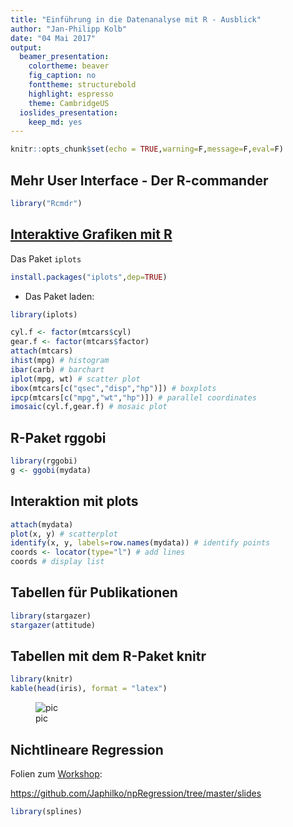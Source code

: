 ```yaml
---
title: "Einführung in die Datenanalyse mit R - Ausblick"
author: "Jan-Philipp Kolb"
date: "04 Mai 2017"
output: 
  beamer_presentation:
    colortheme: beaver
    fig_caption: no
    fonttheme: structurebold
    highlight: espresso
    theme: CambridgeUS
  ioslides_presentation: 
    keep_md: yes
---
```



```r
knitr::opts_chunk$set(echo = TRUE,warning=F,message=F,eval=F)
```

## Mehr User Interface - Der R-commander

```r
library("Rcmdr")
```

<!--
![pic](http://1.f.ix.de/imagine/swvz-programme/EDRGMX5wp6SR4pvMwUnHittNACM/content/R-Commander.jpg)
-->


## [Interaktive Grafiken mit R](http://www.statmethods.net/advgraphs/interactive.html)

Das Paket `iplots`

```r
install.packages("iplots",dep=TRUE)
```

- Das Paket laden:

```r
library(iplots)
```


```r
cyl.f <- factor(mtcars$cyl)
gear.f <- factor(mtcars$factor)
attach(mtcars)
ihist(mpg) # histogram
ibar(carb) # barchart
iplot(mpg, wt) # scatter plot
ibox(mtcars[c("qsec","disp","hp")]) # boxplots
ipcp(mtcars[c("mpg","wt","hp")]) # parallel coordinates
imosaic(cyl.f,gear.f) # mosaic plot 
```


## R-Paket rggobi

```r
library(rggobi)
g <- ggobi(mydata) 
```

## Interaktion mit plots

```r
attach(mydata)
plot(x, y) # scatterplot
identify(x, y, labels=row.names(mydata)) # identify points
coords <- locator(type="l") # add lines
coords # display list 
```



## Tabellen für Publikationen

```r
library(stargazer)
stargazer(attitude)
```

<!--
![pic](http://i1.wp.com/www.r-statistics.com/wp-content/uploads/2013/01/stargazer_regression.jpg?zoom=1.5&resize=448%2C518)
-->
## Tabellen mit dem R-Paket knitr

```r
library(knitr)
kable(head(iris), format = "latex")
```

![pic](http://i.stack.imgur.com/OaHkm.png)

## Nichtlineare Regression

Folien zum [Workshop](https://github.com/Japhilko/npRegression/tree/master/slides):

<https://github.com/Japhilko/npRegression/tree/master/slides>

```r
library(splines)
```

